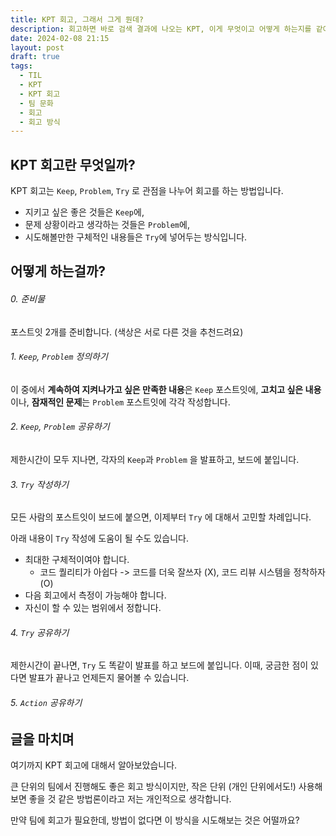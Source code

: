 ```yaml
---
title: KPT 회고, 그래서 그게 뭔데?
description: 회고하면 바로 검색 결과에 나오는 KPT, 이게 무엇이고 어떻게 하는지를 같이 알아봅시다.
date: 2024-02-08 21:15
layout: post
draft: true
tags:
  - TIL
  - KPT
  - KPT 회고
  - 팀 문화
  - 회고
  - 회고 방식
---
```


## KPT 회고란 무엇일까?

KPT 회고는 `Keep`, `Problem`, `Try` 로 관점을 나누어 회고를 하는 방법입니다.

- 지키고 싶은 좋은 것들은 `Keep`에,
- 문제 상황이라고 생각하는 것들은 `Problem`에,
- 시도해볼만한 구체적인 내용들은 `Try`에 넣어두는 방식입니다.

## 어떻게 하는걸까?

###### 0. 준비물

포스트잇 2개를 준비합니다. (색상은 서로 다른 것을 추천드려요)

###### 1. `Keep`, `Problem` 정의하기

이 중에서 **계속하여 지켜나가고 싶은 만족한 내용**은 `Keep` 포스트잇에,
**고치고 싶은 내용**이나, **잠재적인 문제**는 `Problem` 포스트잇에 각각 작성합니다.

###### 2. `Keep`, `Problem` 공유하기

제한시간이 모두 지나면, 각자의 `Keep`과 `Problem` 을 발표하고, 보드에 붙입니다.

###### 3. `Try` 작성하기

모든 사람의 포스트잇이 보드에 붙으면, 이제부터 `Try` 에 대해서 고민할 차례입니다.

아래 내용이 `Try` 작성에 도움이 될 수도 있습니다.

- 최대한 구체적이여야 합니다.
  - 코드 퀄리티가 아쉽다 -> 코드를 더욱 잘쓰자 (X), 코드 리뷰 시스템을 정착하자 (O)
- 다음 회고에서 측정이 가능해야 합니다.
- 자신이 할 수 있는 범위에서 정합니다.

###### 4. `Try` 공유하기

제한시간이 끝나면, `Try` 도 똑같이 발표를 하고 보드에 붙입니다.
이때, 궁금한 점이 있다면 발표가 끝나고 언제든지 물어볼 수 있습니다.

###### 5. `Action` 공유하기

## 글을 마치며

여기까지 KPT 회고에 대해서 알아보았습니다.

큰 단위의 팀에서 진행해도 좋은 회고 방식이지만, 작은 단위 (개인 단위에서도!) 사용해보면 좋을 것 같은 방법론이라고 저는 개인적으로 생각합니다.

만약 팀에 회고가 필요한데, 방법이 없다면 이 방식을 시도해보는 것은 어떨까요?
